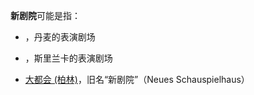 '''新剧院'''可能是指：

* {{tsl|en|Stærekassen|新劇院 (哥本哈根)}}，丹麦的表演剧场
* {{tsl|en|Navarangahala|新劇院 (可倫坡)}}，斯里兰卡的表演剧场
* [[大都会_(柏林)|大都会 (柏林)]]，旧名“新剧院”（Neues Schauspielhaus）

{{disambig|X|Cat=三字消歧义}}